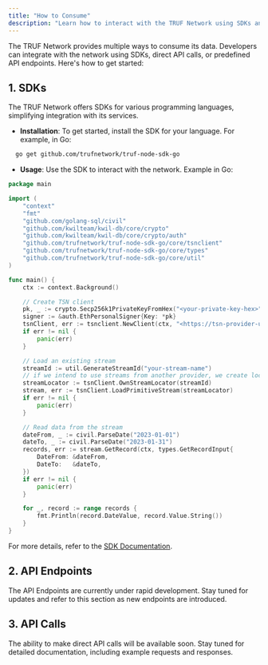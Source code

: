 ---
title: "How to Consume"
description: "Learn how to interact with the TRUF Network using SDKs and API endpoints."
---

The TRUF Network provides multiple ways to consume its data. Developers can integrate with the network using SDKs, direct API calls, or predefined API endpoints. Here's how to get started:

## 1. SDKs

The TRUF Network offers SDKs for various programming languages, simplifying integration with its services.

- **Installation**:
  To get started, install the SDK for your language. For example, in Go:
```bash
  go get github.com/trufnetwork/truf-node-sdk-go
```

- **Usage**:
Use the SDK to interact with the network. Example in Go:
```go
package main

import (
	"context"
	"fmt"
	"github.com/golang-sql/civil"
	"github.com/kwilteam/kwil-db/core/crypto"
	"github.com/kwilteam/kwil-db/core/crypto/auth"
	"github.com/trufnetwork/truf-node-sdk-go/core/tsnclient"
	"github.com/trufnetwork/truf-node-sdk-go/core/types"
	"github.com/trufnetwork/truf-node-sdk-go/core/util"
)

func main() {
	ctx := context.Background()

	// Create TSN client
	pk, _ := crypto.Secp256k1PrivateKeyFromHex("<your-private-key-hex>")
	signer := &auth.EthPersonalSigner{Key: *pk}
	tsnClient, err := tsnclient.NewClient(ctx, "<https://tsn-provider-url.com>", tsnclient.WithSigner(signer))
	if err != nil {
		panic(err)
	}

	// Load an existing stream
	streamId := util.GenerateStreamId("your-stream-name")
	// if we intend to use streams from another provider, we create locators using the provider's address
	streamLocator := tsnClient.OwnStreamLocator(streamId)
	stream, err := tsnClient.LoadPrimitiveStream(streamLocator)
	if err != nil {
		panic(err)
	}

	// Read data from the stream
	dateFrom, _ := civil.ParseDate("2023-01-01")
	dateTo, _ := civil.ParseDate("2023-01-31")
	records, err := stream.GetRecord(ctx, types.GetRecordInput{
		DateFrom: &dateFrom,
		DateTo:   &dateTo,
	})
	if err != nil {
		panic(err)
	}

	for _, record := range records {
		fmt.Println(record.DateValue, record.Value.String())
	}
}
```

For more details, refer to the [SDK Documentation](https://github.com/trufnetwork/truf-node-sdk-go).

## 2. API Endpoints

The API Endpoints are currently under rapid development. Stay tuned for updates and refer to this section as new endpoints are introduced.

## 3. API Calls

The ability to make direct API calls will be available soon. Stay tuned for detailed documentation, including example requests and responses.